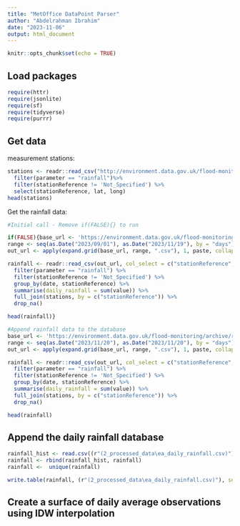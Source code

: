 ```yaml
---
title: "MetOffice DataPoint Parser"
author: "Abdelrahman Ibrahim"
date: "2023-11-06"
output: html_document
---
```


```r
knitr::opts_chunk$set(echo = TRUE)
```

## Load packages 

```r
require(httr)
require(jsonlite)
require(sf)
require(tidyverse)
require(purrr)
```

## Get data

measurement stations: 

```r
stations <- readr::read_csv("http://environment.data.gov.uk/flood-monitoring/id/stations.csv", show_col_types = FALSE) %>% 
  filter(parameter == "rainfall")%>%
  filter(stationReference != 'Not_Specified') %>%
  select(stationReference, lat, long)
head(stations)
```

Get the rainfall data:

```r
#Initial call - Remove if(FALSE){} to run

if(FALSE){base_url <- 'https://environment.data.gov.uk/flood-monitoring/archive/readings-full-'
range <- seq(as.Date("2023/09/01"), as.Date("2023/11/19"), by = "days")
out_url <- apply(expand.grid(base_url, range, ".csv"), 1, paste, collapse = '')

rainfall <- readr::read_csv(out_url, col_select = c("stationReference","parameter", "value","date"), col_types = cols(stationReference = col_character(), date = col_date(), value =col_double())) %>%
  filter(parameter == "rainfall") %>%
  filter(stationReference != 'Not_Specified') %>%
  group_by(date, stationReference) %>%
  summarise(daily_rainfall = sum(value)) %>%
  full_join(stations, by = c("stationReference")) %>%
  drop_na()

head(rainfall)}
```


```r
#Append rainfall data to the database
base_url <- 'https://environment.data.gov.uk/flood-monitoring/archive/readings-full-'
range <- seq(as.Date("2023/11/20"), as.Date("2023/11/20"), by = "days")
out_url <- apply(expand.grid(base_url, range, ".csv"), 1, paste, collapse = '')

rainfall <- readr::read_csv(out_url, col_select = c("stationReference","parameter", "value","date"), col_types = cols(stationReference = col_character(), date = col_date(), value =col_double())) %>%
  filter(parameter == "rainfall") %>%
  filter(stationReference != 'Not_Specified') %>%
  group_by(date, stationReference) %>%
  summarise(daily_rainfall = sum(value)) %>%
  full_join(stations, by = c("stationReference")) %>%
  drop_na()

head(rainfall)
```


## Append the daily rainfall database

```r

rainfall_hist <- read.csv((r"(2_processed_data\ea_daily_rainfall.csv)"))
rainfall <- rbind(rainfall_hist, rainfall)
rainfall <-  unique(rainfall)

write.table(rainfall, (r"(2_processed_data\ea_daily_rainfall.csv)"), sep = ",", row.names = FALSE)
```

## Create a surface of daily average observations using IDW interpolation

```r

```

